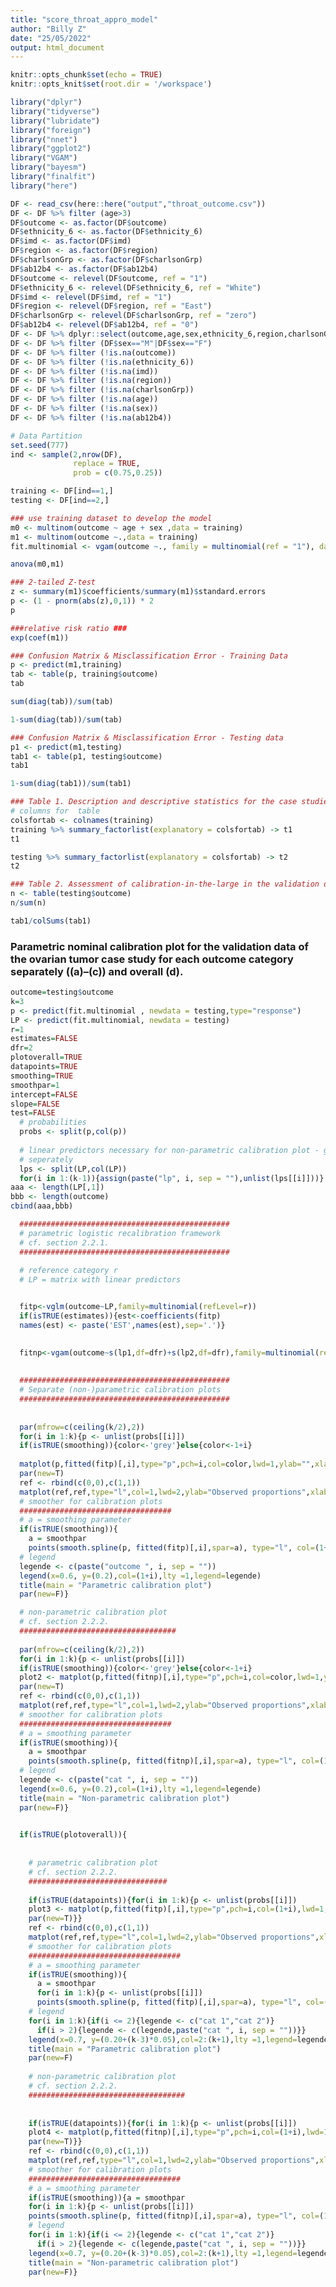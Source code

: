 ```yaml
---
title: "score_throat_appro_model"
author: "Billy Z"
date: "25/05/2022"
output: html_document
---
```


```r
knitr::opts_chunk$set(echo = TRUE)
knitr::opts_knit$set(root.dir = '/workspace')
```


```r
library("dplyr")
library("tidyverse")
library("lubridate")
library("foreign")
library("nnet")
library("ggplot2")
library("VGAM")
library("bayesm")
library("finalfit")
library("here")

```

```r
DF <- read_csv(here::here("output","throat_outcome.csv"))
DF <- DF %>% filter (age>3)
DF$outcome <- as.factor(DF$outcome)
DF$ethnicity_6 <- as.factor(DF$ethnicity_6)
DF$imd <- as.factor(DF$imd)
DF$region <- as.factor(DF$region)
DF$charlsonGrp <- as.factor(DF$charlsonGrp)
DF$ab12b4 <- as.factor(DF$ab12b4)
DF$outcome <- relevel(DF$outcome, ref = "1")
DF$ethnicity_6 <- relevel(DF$ethnicity_6, ref = "White")
DF$imd <- relevel(DF$imd, ref = "1")
DF$region <- relevel(DF$region, ref = "East")
DF$charlsonGrp <- relevel(DF$charlsonGrp, ref = "zero")
DF$ab12b4 <- relevel(DF$ab12b4, ref = "0")
DF <- DF %>% dplyr::select(outcome,age,sex,ethnicity_6,region,charlsonGrp,imd,ab12b4)
DF <- DF %>% filter (DF$sex=="M"|DF$sex=="F")
DF <- DF %>% filter (!is.na(outcome))
DF <- DF %>% filter (!is.na(ethnicity_6))
DF <- DF %>% filter (!is.na(imd))
DF <- DF %>% filter (!is.na(region))
DF <- DF %>% filter (!is.na(charlsonGrp))
DF <- DF %>% filter (!is.na(age))
DF <- DF %>% filter (!is.na(sex))
DF <- DF %>% filter (!is.na(ab12b4))
```

```r

# Data Partition 
set.seed(777)
ind <- sample(2,nrow(DF),
              replace = TRUE,
              prob = c(0.75,0.25))

training <- DF[ind==1,]
testing <- DF[ind==2,]

### use training dataset to develop the model
m0 <- multinom(outcome ~ age + sex ,data = training)
m1 <- multinom(outcome ~.,data = training)
fit.multinomial <- vgam(outcome ~., family = multinomial(ref = "1"), data = training)
```

```r
anova(m0,m1)
```

```r
### 2-tailed Z-test
z <- summary(m1)$coefficients/summary(m1)$standard.errors
p <- (1 - pnorm(abs(z),0,1)) * 2
p
```


```r
###relative risk ratio ###
exp(coef(m1))
```


```r
### Confusion Matrix & Misclassification Error - Training Data
p <- predict(m1,training)
tab <- table(p, training$outcome)
tab
```

```r
sum(diag(tab))/sum(tab)
```

```r
1-sum(diag(tab))/sum(tab)
```

```r
### Confusion Matrix & Misclassification Error - Testing data
p1 <- predict(m1,testing)
tab1 <- table(p1, testing$outcome)
tab1
```

```r
1-sum(diag(tab1))/sum(tab1)
```


```r
### Table 1. Description and descriptive statistics for the case studies for each outcome category separately.
# columns for  table
colsfortab <- colnames(training)
training %>% summary_factorlist(explanatory = colsfortab) -> t1
t1
```

```r
testing %>% summary_factorlist(explanatory = colsfortab) -> t2
t2
```

```r
### Table 2. Assessment of calibration-in-the-large in the validation data.
n <- table(testing$outcome)
n/sum(n)
```

```r
tab1/colSums(tab1)
```


### Parametric nominal calibration plot for the validation data of the ovarian tumor case study for each outcome category separately ((a)–(c)) and overall (d).

```r
outcome=testing$outcome
k=3
p <- predict(fit.multinomial , newdata = testing,type="response")
LP <- predict(fit.multinomial, newdata = testing)
r=1
estimates=FALSE
dfr=2
plotoverall=TRUE
datapoints=TRUE
smoothing=TRUE
smoothpar=1
intercept=FALSE
slope=FALSE
test=FALSE
  # probabilities
  probs <- split(p,col(p))    
  
  # linear predictors necessary for non-parametric calibration plot - give a name to each linear predictor 
  # seperately
  lps <- split(LP,col(LP))
  for(i in 1:(k-1)){assign(paste("lp", i, sep = ""),unlist(lps[[i]]))}
aaa <- length(LP[,1])
bbb <- length(outcome)
cbind(aaa,bbb)
```


```r
  ###############################################
  # parametric logistic recalibration framework 
  # cf. section 2.2.1.                          
  ###############################################
  
  # reference category r
  # LP = matrix with linear predictors


  fitp<-vglm(outcome~LP,family=multinomial(refLevel=r))
  if(isTRUE(estimates)){est<-coefficients(fitp)
  names(est) <- paste('EST',names(est),sep='.')}
  
```





```r
  
  fitnp<-vgam(outcome~s(lp1,df=dfr)+s(lp2,df=dfr),family=multinomial(refLevel=r))
  
  
  ###############################################                  
  # Separate (non-)parametric calibration plots
  ###############################################
  
  
  par(mfrow=c(ceiling(k/2),2))
  for(i in 1:k){p <- unlist(probs[[i]])
  if(isTRUE(smoothing)){color<-'grey'}else{color<-1+i}
 
  matplot(p,fitted(fitp)[,i],type="p",pch=i,col=color,lwd=1,ylab="",xlab="",xlim=0:1,ylim=0:1)
  par(new=T)
  ref <- rbind(c(0,0),c(1,1))
  matplot(ref,ref,type="l",col=1,lwd=2,ylab="Observed proportions",xlab="Predicted probabilities",xlim=0:1,ylim=0:1)
  # smoother for calibration plots 
  ##################################
  # a = smoothing parameter
  if(isTRUE(smoothing)){
    a = smoothpar
    points(smooth.spline(p, fitted(fitp)[,i],spar=a), type="l", col=(1+i), lwd = 4)}
  # legend
  legende <- c(paste("outcome ", i, sep = ""))
  legend(x=0.6, y=(0.2),col=(1+i),lty =1,legend=legende)
  title(main = "Parametric calibration plot")
  par(new=F)} 
```


```r
  
  # non-parametric calibration plot 
  # cf. section 2.2.2.              
  ###################################
  
  par(mfrow=c(ceiling(k/2),2))
  for(i in 1:k){p <- unlist(probs[[i]])
  if(isTRUE(smoothing)){color<-'grey'}else{color<-1+i}
  plot2 <- matplot(p,fitted(fitnp)[,i],type="p",pch=i,col=color,lwd=1,ylab="",xlab="",xlim=0:1,ylim=0:1)
  par(new=T)
  ref <- rbind(c(0,0),c(1,1))
  matplot(ref,ref,type="l",col=1,lwd=2,ylab="Observed proportions",xlab="Predicted probabilities",xlim=0:1,ylim=0:1)
  # smoother for calibration plots 
  ##################################
  # a = smoothing parameter
  if(isTRUE(smoothing)){
    a = smoothpar
    points(smooth.spline(p, fitted(fitnp)[,i],spar=a), type="l", col=(1+i), lwd = 4)}
  # legend
  legende <- c(paste("cat ", i, sep = ""))
  legend(x=0.6, y=(0.2),col=(1+i),lty =1,legend=legende)
  title(main = "Non-parametric calibration plot")
  par(new=F)}
  
```



```r
  if(isTRUE(plotoverall)){
    
    
    # parametric calibration plot 
    # cf. section 2.2.2.          
    ###############################
    
    if(isTRUE(datapoints)){for(i in 1:k){p <- unlist(probs[[i]])
    plot3 <- matplot(p,fitted(fitp)[,i],type="p",pch=i,col=(1+i),lwd=1,ylab="",xlab="",xlim=0:1,ylim=0:1)
    par(new=T)}}
    ref <- rbind(c(0,0),c(1,1))
    matplot(ref,ref,type="l",col=1,lwd=2,ylab="Observed proportions",xlab="Predicted probabilities",xlim=0:1,ylim=0:1)
    # smoother for calibration plots 
    ##################################
    # a = smoothing parameter
    if(isTRUE(smoothing)){
      a = smoothpar
      for(i in 1:k){p <- unlist(probs[[i]])
      points(smooth.spline(p, fitted(fitp)[,i],spar=a), type="l", col=(1+i), lwd = 4)}}
    # legend
    for(i in 1:k){if(i <= 2){legende <- c("cat 1","cat 2")}
      if(i > 2){legende <- c(legende,paste("cat ", i, sep = ""))}}
    legend(x=0.7, y=(0.20+(k-3)*0.05),col=2:(k+1),lty =1,legend=legende)
    title(main = "Parametric calibration plot")
    par(new=F)
    
    # non-parametric calibration plot 
    # cf. section 2.2.2.              
    ###################################
    
    
    if(isTRUE(datapoints)){for(i in 1:k){p <- unlist(probs[[i]])
    plot4 <- matplot(p,fitted(fitnp)[,i],type="p",pch=i,col=(1+i),lwd=1,ylab="",xlab="",xlim=0:1,ylim=0:1)
    par(new=T)}}
    ref <- rbind(c(0,0),c(1,1))
    matplot(ref,ref,type="l",col=1,lwd=2,ylab="Observed proportions",xlab="Predicted  probabilities",xlim=0:1,ylim=0:1)
    # smoother for calibration plots 
    ##################################
    # a = smoothing parameter
    if(isTRUE(smoothing)){a = smoothpar
    for(i in 1:k){p <- unlist(probs[[i]])
    points(smooth.spline(p, fitted(fitnp)[,i],spar=a), type="l", col=(1+i), lwd = 4)}}
    # legend
    for(i in 1:k){if(i <= 2){legende <- c("cat 1","cat 2")}
      if(i > 2){legende <- c(legende,paste("cat ", i, sep = ""))}}
    legend(x=0.7, y=(0.20+(k-3)*0.05),col=2:(k+1),lty =1,legend=legende)
    title(main = "Non-parametric calibration plot")
    par(new=F)}
```

 





